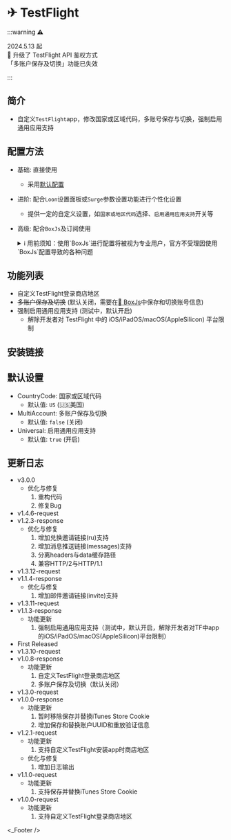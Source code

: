 
# ✈ TestFlight

:::warning ⚠️

2024.5.13 起  
 升级了 TestFlight API 鉴权方式  
「多账户保存及切换」功能已失效

:::

## 简介
* 自定义`TestFlight`app，修改国家或区域代码，多账号保存与切换，强制启用通用应用支持

## 配置方法
* 基础: 直接使用
  * 采用[默认配置](#默认设置)
* 进阶: 配合`Loon`设置面板或`Surge`参数设置功能进行个性化设置
  * 提供一定的自定义设置，如`国家或地区代码`选择、`启用通用应用支持`开关等
* 高级: 配合`BoxJs`及订阅使用
  <details>
  <summary>ℹ️ 用前须知：使用`BoxJs`进行配置将被视为专业用户，官方不受理因使用`BoxJs`配置导致的各种问题</summary>

  1. 安装`BoxJs`插件并更新引用资源或脚本:
     * 安装方法及下载链接详见: [🧰 BoxJs](./box-js)
  2. 在`BoxJs`的配置面板中进行个性化设置:
     1. 浏览器访问[BoxJs.com](http://boxjs.com)
     2. 在[`应用`](http://boxjs.com/#/app)页面点开` iRingo`折叠
     3. 在[`✈ TestFlight`](http://boxjs.com/#/app/iRingo.TestFlight)根据需要填写您的设置信息
  </details>

## 功能列表
* 自定义TestFlight登录商店地区
* ~~多账户保存及切换~~ (默认关闭，需要在[🧰 BoxJs](./box-js)中保存和切换账号信息)
* 强制启用通用应用支持 (测试中，默认开启)
  * 解除开发者对 TestFlight 中的 iOS/iPadOS/macOS(AppleSilicon) 平台限制

## 安装链接

<ModuleInstall urlPrefix="https://github.com/NSRingo/TestFlight/releases/latest/download/">
  <ModuleInstall.Tab type="loon">
    <ModuleInstall.Item
      url="iRingo.TestFlight.plugin"
      badge={[
        {
          type: "tip",
          text: "MitM",
          outline: true,
        },
        {
          type: "info",
          text: "脚本",
          outline: true,
        },
      ]}
    />
  </ModuleInstall.Tab>
  <ModuleInstall.Tab type="surge">
    <ModuleInstall.Item 
      url="iRingo.TestFlight.sgmodule"
      badge={[
        {
          type: "danger",
          text: "MitM",
          outline: true,
        },
        {
          type: "warning",
          text: "脚本",
          outline: true,
        },
      ]}
    />
  </ModuleInstall.Tab>
  <ModuleInstall.Tab type="stash">
    <ModuleInstall.Item
      url="iRingo.TestFlight.stoverride"
      badge={[
        {
          type: "info",
          text: "覆写",
          outline: true,
        },
        {
          type: "info",
          text: "MitM",
          outline: true,
        },
        {
          type: "info",
          text: "脚本",
          outline: true,
        },
      ]}
    />
  </ModuleInstall.Tab>
  <ModuleInstall.Tab type="egern">
    <ModuleInstall.Item
      url="iRingo.TestFlight.yaml"
    />
  </ModuleInstall.Tab>
  <ModuleInstall.Tab type="qx">
    <ModuleInstall.Item
      url="iRingo.TestFlight.snippet"
      badge={[
        {
          type: "danger",
          text: "重写",
          outline: true,
        },
        {
          type: "tip",
          text: "MitM",
          outline: true,
        },
      ]}
    />
  </ModuleInstall.Tab>
  <ModuleInstall.Tab type="shadowrocket">
    <ModuleInstall.Item
      url="iRingo.TestFlight.srmodule"
      badge={[
        {
          type: "tip",
          text: "HTTPS 解密",
          outline: true,
        },
      ]}
    />
  </ModuleInstall.Tab>
</ModuleInstall>

## 默认设置
* CountryCode: 国家或区域代码
  * 默认值: `US` (🇺🇸美国)
* MultiAccount: 多账户保存及切换
  * 默认值: `false` (关闭)
* Universal: 启用通用应用支持
  * 默认值: `true` (开启)

## 更新日志
* v3.0.0
  * 优化与修复
    1. 重构代码
    2. 修复Bug
* v1.4.6-request
* v1.2.3-response
  * 优化与修复
    1. 增加兑换邀请链接(ru)支持
    2. 增加消息推送链接(messages)支持
    3. 分离headers与data缓存路径
    4. 兼容HTTP/2与HTTP/1.1
* v1.3.12-request
* v1.1.4-response
  * 优化与修复
    1. 增加邮件邀请链接(invite)支持
* v1.3.11-request
* v1.1.3-response
  * 功能更新
    1. 强制启用通用应用支持（测试中，默认开启，解除开发者对TF中app的iOS/iPadOS/macOS(AppleSilicon)平台限制）
* First Released
* v1.3.10-request
* v1.0.8-response
  * 功能更新
    1. 自定义TestFlight登录商店地区
    2. 多账户保存及切换（默认关闭）
* v1.3.0-request
* v1.0.0-response
  * 功能更新
    1. 暂时移除保存并替换iTunes Store Cookie
    2. 增加保存和替换账户UUID和重放验证信息
* v1.2.1-request
  * 功能更新
    1. 支持自定义TestFlight安装app时商店地区
  * 优化与修复
    1. 增加日志输出
* v1.1.0-request
  * 功能更新
    1. 支持保存并替换iTunes Store Cookie
* v1.0.0-request
  * 功能更新
    1. 支持自定义TestFlight登录商店地区

<_Footer />
